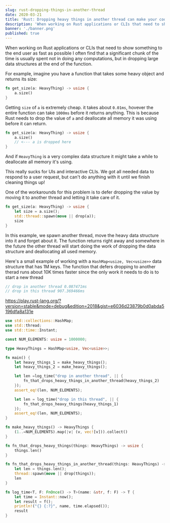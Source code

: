 ```yaml
---
slug: rust-dropping-things-in-another-thread
date: 2020-03-21
title: 'Rust: Dropping heavy things in another thread can make your code 10000 times faster'
description: 'When working on Rust applications or CLIs that need to show something to the end user as fast as possible I often find that a significant chunk of the time is usually spent not in doing any computations, but in dropping large data structures at the end of the function. We can optimize it by deferring the `drop` and moving it to another thread...'
banner: './banner.png'
published: true
---
```




When working on Rust applications or CLIs that need to show something to the end user as fast as possible I often find that a significant chunk of the time is usually spent not in doing any computations, but in dropping large data structures at the end of the function.

For example, imagine you have a function that takes some heavy object and returns its size:
```rust
fn get_size(a: HeavyThing) -> usize {
    a.size()
}
```

Getting `size` of `a` is extremely cheap. it takes about `0.01ms`, hovever the entire function can take `1000ms` before it returns anything.
This is because Rust needs to drop the value of `a` and deallocate all memory it was using before it can return.

```rust
fn get_size(a: HeavyThing) -> usize {
    a.size()
    // <--- a is dropped here
}
```

And if `HeavyThing` is a very complex data structure it might take a while to deallocate all memory it's using.

This really sucks for UIs and interactive CLIs. We got all needed data to respond to a user request, but can't do anything with it until we finish cleaning things up!


One of the workarounds for this problem is to defer dropping the value by moving it to another thread and letting it take care of it.


```rust
fn get_size(a: HeavyThing) -> usize {
    let size = a.size();
    std::thread::spawn(move || drop(a));
    size
}
```

In this example, we spawn another thread, move the heavy data structure into it and forget about it. The function returns right away and somewhere in the future the other thread will start doing the work of dropping the data structure and deallocating all used memory.


Here's a small example of working with a `HashMap<usize, Vec<usize>>` data structure that has 1M keys.
The function that defers dropping to another therad runs about 10K times faster since the only work it needs to do is to start a new thread

```rust
// drop in another thread 0.087471ms
// drop in this thread 907.369466ms
```

https://play.rust-lang.org/?version=stable&mode=debug&edition=2018&gist=e6036d23879b0d0abda5196dfa8a131e

```rust
use std::collections::HashMap;
use std::thread;
use std::time::Instant;

const NUM_ELEMENTS: usize = 1000000;

type HeavyThings = HashMap<usize, Vec<usize>>;

fn main() {
    let heavy_things_1 = make_heavy_things();
    let heavy_things_2 = make_heavy_things();

    let len =log_time("drop in another thread", || {
        fn_that_drops_heavy_things_in_another_thread(heavy_things_2)
    });
    assert_eq!(len, NUM_ELEMENTS);

    let len = log_time("drop in this thread", || {
        fn_that_drops_heavy_things(heavy_things_1)
    });
    assert_eq!(len, NUM_ELEMENTS);
}

fn make_heavy_things() -> HeavyThings {
    (1..=NUM_ELEMENTS).map(|v| (v, vec![v])).collect()
}

fn fn_that_drops_heavy_things(things: HeavyThings) -> usize {
    things.len()
}

fn fn_that_drops_heavy_things_in_another_thread(things: HeavyThings) -> usize {
    let len = things.len();
    thread::spawn(move || drop(things));
    len
}

fn log_time<T, F: FnOnce() -> T>(name: &str, f: F) -> T {
    let time = Instant::now();
    let result = f();
    println!("{} {:?}", name, time.elapsed());
    result
}
```
